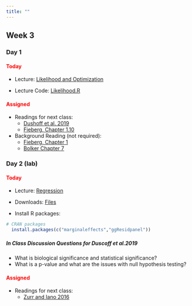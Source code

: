 ```yaml
---
title: ""
---
```


## Week 3

### Day 1

#### [Today]{style="color:red;"}

-   Lecture: <a href="/FW680A4/likelihood.qmd">Likelihood and Optimization</a>

-   Lecture Code: <a href="/FW680A4/likelihood.R">Likelihood.R</a>

#### [Assigned]{style="color:red;"}

-   Readings for next class: 
    - <a href="/readings/Dushoff et al. 2019.pdf">Dushoff et al. 2019</a>
    - <a href="https://statistics4ecologists-v2.netlify.app/linreg#hypothesis-tests-and-p-values">Fieberg, Chapter 1.10</a>

- Background Reading (not required): 
  - [Fieberg, Chapter 1](https://statistics4ecologists-v2.netlify.app/linreg) 
  - [Bolker Chapter 7](/readings/Bolker 2007 Chapter 7.pdf) 


### Day 2 (lab)

#### [Today]{style="color:red;"}

-   Lecture: <a href="/FW680A4/regression.qmd">Regression</a>

-   Downloads: <a href="/classfiles/regressionlab/week3files.zip">Files</a>

-   Install R packages:

```r
# CRAN packages
  install.packages(c("marginaleffects","ggResidpanel"))
```

##### **In Class Discussion Questions for Duscoff et al.2019**

-   What is biological significance and statistical significance?
-   What is a p-value and what are the issues with null hypothesis testing?

#### [Assigned]{style="color:red;"}
-   Readings for next class: 
    - <a href="/readings/Zurr and Iano 2016.pdf">Zurr and Iano 2016</a>






